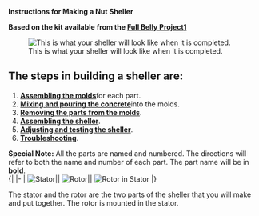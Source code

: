 {{FBPshellerlinks}}'''Instructions for Making a Nut Sheller'''

'''Based on the kit available from the [[Full Belly Project]][http://www.fullbellyproject.org]'''

[[Image:Completedsheller.gif|thumb|left|This is what your sheller will look like when it is completed.]]

== The steps in building a sheller are: ==
#'''[[Assembling_the_FBP_UNS_molds | Assembling the molds]] '''for each part.
#'''[[Mixing_and_pouring_concrete_for_the_FBP_UNS | Mixing and pouring the concrete]] '''into the molds.
#'''[[Removing_parts_from_FBP_UNS_molds | Removing the parts from the molds]]'''.
#'''[[Assembling_the_FBP_UNS | Assembling the sheller]]'''.
#'''[[Adjusting_and_testing_the_FBP_UNS | Adjusting and testing the sheller]]'''.
#'''[[Troubleshooting_the_FBP_UNS | Troubleshooting]]'''.

'''Special Note:''' All the parts are named and numbered. The directions will refer to both the name and number of each part. The part name will be in '''bold'''.
<br clear=all/>
{|
|- 
| [[Image:Stator.gif|thumb|Stator]]|| [[Image:Rotor.gif|thumb|Rotor]]|| [[Image:Rotorinstator.gif|thumb|Rotor in Stator]]
|}

The stator and the rotor are the two parts of the sheller that you will make and put together. The rotor is mounted in the stator.